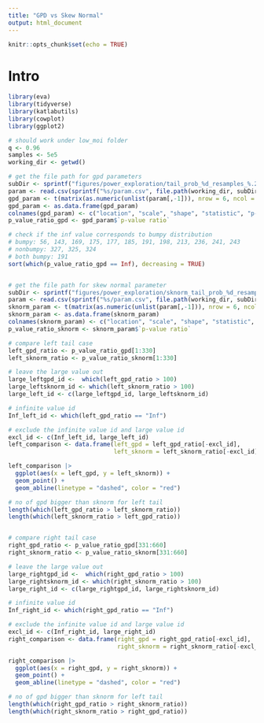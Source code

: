 ```yaml
---
title: "GPD vs Skew Normal"
output: html_document
---
```


```r
knitr::opts_chunk$set(echo = TRUE)
```

# Intro

```r
library(eva)
library(tidyverse)
library(katlabutils)
library(cowplot)
library(ggplot2)

# should work under low_moi folder
q <- 0.96
samples <- 5e5
working_dir <- getwd()

# get the file path for gpd parameters
subDir <- sprintf("figures/power_exploration/tail_prob_%d_resamples_%.2f_percentile",  samples, q)
param <- read.csv(sprintf("%s/param.csv", file.path(working_dir, subDir)))
gpd_param <- t(matrix(as.numeric(unlist(param[,-1])), nrow = 6, ncol = 660))
gpd_param <- as.data.frame(gpd_param)
colnames(gpd_param) <- c("location", "scale", "shape", "statistic", "p-value", "p-value ratio")
p_value_ratio_gpd <- gpd_param$`p-value ratio`

# check if the inf value corresponds to bumpy distribution
# bumpy: 56, 143, 169, 175, 177, 185, 191, 198, 213, 236, 241, 243
# nonbumpy: 327, 325, 324
# both bumpy: 191
sort(which(p_value_ratio_gpd == Inf), decreasing = TRUE)


# get the file path for skew normal parameter
subDir <- sprintf("figures/power_exploration/sknorm_tail_prob_%d_resamples_%.2f_percentile",  samples, q)
param <- read.csv(sprintf("%s/param.csv", file.path(working_dir, subDir)))
sknorm_param <- t(matrix(as.numeric(unlist(param[,-1])), nrow = 6, ncol = 660))
sknorm_param <- as.data.frame(sknorm_param)
colnames(sknorm_param) <- c("location", "scale", "shape", "statistic", "p-value", "p-value ratio")
p_value_ratio_sknorm <- sknorm_param$`p-value ratio`

# compare left tail case
left_gpd_ratio <- p_value_ratio_gpd[1:330]
left_sknorm_ratio <- p_value_ratio_sknorm[1:330]

# leave the large value out 
large_leftgpd_id <-  which(left_gpd_ratio > 100)
large_leftsknorm_id <- which(left_sknorm_ratio > 100)
large_left_id <- c(large_leftgpd_id, large_leftsknorm_id)

# infinite value id
Inf_left_id <- which(left_gpd_ratio == "Inf")

# exclude the infinite value id and large value id
excl_id <- c(Inf_left_id, large_left_id)
left_comparison <- data.frame(left_gpd = left_gpd_ratio[-excl_id],
                              left_sknorm = left_sknorm_ratio[-excl_id])

left_comparison |>
  ggplot(aes(x = left_gpd, y = left_sknorm)) +
  geom_point() +
  geom_abline(linetype = "dashed", color = "red")

# no of gpd bigger than sknorm for left tail
length(which(left_gpd_ratio > left_sknorm_ratio))
length(which(left_sknorm_ratio > left_gpd_ratio))


# compare right tail case
right_gpd_ratio <- p_value_ratio_gpd[331:660]
right_sknorm_ratio <- p_value_ratio_sknorm[331:660]

# leave the large value out 
large_rightgpd_id <-  which(right_gpd_ratio > 100)
large_rightsknorm_id <- which(right_sknorm_ratio > 100)
large_right_id <- c(large_rightgpd_id, large_rightsknorm_id)

# infinite value id
Inf_right_id <- which(right_gpd_ratio == "Inf")

# exclude the infinite value id and large value id
excl_id <- c(Inf_right_id, large_right_id)
right_comparison <- data.frame(right_gpd = right_gpd_ratio[-excl_id],
                               right_sknorm = right_sknorm_ratio[-excl_id])

right_comparison |>
  ggplot(aes(x = right_gpd, y = right_sknorm)) +
  geom_point() +
  geom_abline(linetype = "dashed", color = "red")

# no of gpd bigger than sknorm for left tail
length(which(right_gpd_ratio > right_sknorm_ratio))
length(which(right_sknorm_ratio > right_gpd_ratio))


```



